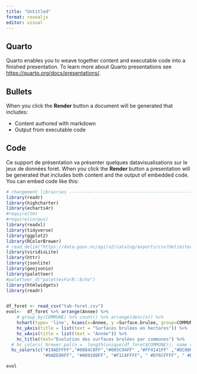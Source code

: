 ```yaml
---
title: "Untitled"
format: revealjs
editor: visual
---
```


## Quarto

Quarto enables you to weave together content and executable code into a finished presentation. To learn more about Quarto presentations see <https://quarto.org/docs/presentations/>.

## Bullets

When you click the **Render** button a document will be generated that includes:

-   Content authored with markdown
-   Output from executable code

## Code

Ce support de présentation va présenter quelques datavisualisations sur le jeux de données foret. When you click the **Render** button a presentation will be generated that includes both content and the output of embedded code. You can embed code like this:

```r
# changement librairies ---------------------------------------------------
library(readr)
library(highcharter)
library(echarts4r)
#require(tm)
#require(corpus)
library(readxl)
library(tidyverse)
library(ggplot2)
library(RColorBrewer)
# read_delim("https://data.gouv.nc/api/v2/catalog/exports/csv?delimiter=%2C&lang=fr")
library(viridisLite)
library(httr)
library(jsonlite)
library(geojsonio)
library(paletteer) 
#paletteer_d("palettesForR::Echo")
library(htmlwidgets)
library(readr)


df_foret <- read_csv("tab-foret.csv")
evol<-  df_foret %>% arrange(Annee) %>%
    # group_by(COMMUNE) %>% count() %>% arrange(desc(n)) %>%
    hchart(type= 'line', hcaes(x=Annee, y =Surface.brulee, group=COMMUNE)) %>%
    hc_yAxis(title = list(text = "Surfaces brulées en hectares")) %>%
    hc_xAxis(title = list(text = "Année")) %>%
    hc_title(text="Evolution des surfaces brulées par communes") %>%
  # hc_colors( brewer.pal(n =  length(unique(df_foret$COMMUNE)), name = "Spectral"))   
  hc_colors(c("#19AEFFFF","#0084C8FF","#005C94FF" ,"#FF4141FF" ,"#DC0000FF", "#B50000FF" , "#FFFF3EFF" , "#FF9900FF" , "#FF6600FF" , "#FFC022FF" , "#B88100FF" , "#804D00FF" , "#CCFF42FF",
              "#9ADE00FF", "#009100FF", "#F1CAFFFF", " #D76CFFFF", " #BA00FFFF", " #BDCDD4FF", " #9EABB0FF", " #364E59FF", " #0E232EFF", " #FFFFFFFF", " #CCCCCCFF", " #999999FF", "#666666FF", "#2D2D2DFF"))

evol
```
